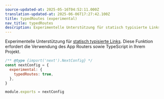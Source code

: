 ```yaml
---
source-updated-at: 2025-05-16T04:52:11.000Z
translation-updated-at: 2025-06-06T17:27:42.100Z
title: typedRoutes (experimental)
nav_title: typedRoutes
description: Experimentelle Unterstützung für statisch typisierte Links aktivieren
---
```


Experimentelle Unterstützung für [statisch typisierte Links](/docs/app/building-your-application/configuring/typescript#statically-typed-links). Diese Funktion erfordert die Verwendung des App Routers sowie TypeScript in Ihrem Projekt.

```js filename="next.config.js"
/** @type {import('next').NextConfig} */
const nextConfig = {
  experimental: {
    typedRoutes: true,
  },
}

module.exports = nextConfig
```